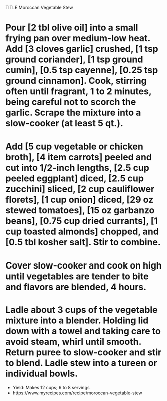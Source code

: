 TITLE Moroccan Vegetable Stew

# Pour [2 tbl olive oil] into a small frying pan over medium-low heat. Add [3 cloves garlic] crushed, [1 tsp ground coriander], [1 tsp ground cumin], [0.5 tsp cayenne], [0.25 tsp ground cinnamon]. Cook, stirring often until fragrant, 1 to 2 minutes, being careful not to scorch the garlic. Scrape the mixture into a slow-cooker (at least 5 qt.).

# Add [5 cup vegetable or chicken broth], [4 item carrots] peeled and cut into 1/2-inch lengths, [2.5 cup peeled eggplant] diced, [2.5 cup zucchini] sliced, [2 cup cauliflower florets], [1 cup onion] diced, [29 oz stewed tomatoes], [15 oz garbanzo beans], [0.75 cup dried currants], [1 cup toasted almonds] chopped, and [0.5 tbl kosher salt]. Stir to combine.

# Cover slow-cooker and cook on high until vegetables are tender to bite and flavors are blended, 4 hours.

# Ladle about 3 cups of the vegetable mixture into a blender. Holding lid down with a towel and taking care to avoid steam, whirl until smooth. Return puree to slow-cooker and stir to blend. Ladle stew into a tureen or individual bowls.

* Yield: Makes 12 cups; 6 to 8 servings
* https://www.myrecipes.com/recipe/moroccan-vegetable-stew

